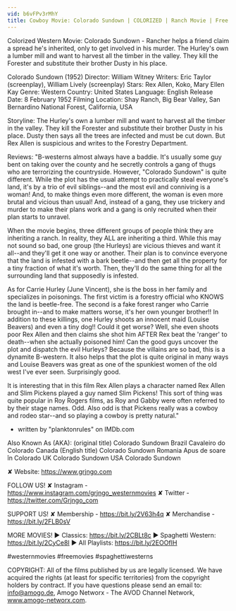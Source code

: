 ```yaml
---
vid: b6vFPv3rMhY
title: Cowboy Movie: Colorado Sundown | COLORIZED | Ranch Movie | Free Western | Wild West
---
```


Colorized Western Movie: Colorado Sundown - Rancher helps a friend claim a spread he's inherited, only to get involved in his murder. The Hurley's own a lumber mill and want to harvest all the timber in the valley. They kill the Forester and substitute their brother Dusty in his place.

Colorado Sundown (1952)
Director: William Witney
Writers: Eric Taylor (screenplay), William Lively (screenplay)
Stars: Rex Allen, Koko, Mary Ellen Kay
Genre: Western
Country: United States
Language: English
Release Date: 8 February 1952
Filming Location: Shay Ranch, Big Bear Valley, San Bernardino National Forest, California, USA

Storyline:
The Hurley's own a lumber mill and want to harvest all the timber in the valley. They kill the Forester and substitute their brother Dusty in his place. Dusty then says all the trees are infected and must be cut down. But Rex Allen is suspicious and writes to the Forestry Department.

Reviews:
"B-westerns almost always have a baddie. It's usually some guy bent on taking over the county and he secretly controls a gang of thugs who are terrorizing the countryside. However, "Colorado Sundown" is quite different. While the plot has the usual attempt to practically steal everyone's land, it's by a trio of evil siblings--and the most evil and conniving is a woman! And, to make things even more different, the woman is even more brutal and vicious than usual! And, instead of a gang, they use trickery and murder to make their plans work and a gang is only recruited when their plan starts to unravel.

When the movie begins, three different groups of people think they are inheriting a ranch. In reality, they ALL are inheriting a third. While this may not sound so bad, one group (the Hurleys) are vicious thieves and want it all--and they'll get it one way or another. Their plan is to convince everyone that the land is infested with a bark beetle--and then get all the property for a tiny fraction of what it's worth. Then, they'll do the same thing for all the surrounding land that supposedly is infested.

As for Carrie Hurley (June Vincent), she is the boss in her family and specializes in poisonings. The first victim is a forestry official who KNOWS the land is beetle-free. The second is a fake forest ranger who Carrie brought in--and to make matters worse, it's her own younger brother!! In addition to these killings, one Hurley shoots an innocent maid (Louise Beavers) and even a tiny dog!! Could it get worse? Well, she even shoots poor Rex Allen and then claims she shot him AFTER Rex beat the 'ranger' to death--when she actually poisoned him! Can the good guys uncover the plot and dispatch the evil Hurleys? Because the villains are so bad, this is a dynamite B-western. It also helps that the plot is quite original in many ways and Louise Beavers was great as one of the spunkiest women of the old west I've ever seen. Surprisingly good.

It is interesting that in this film Rex Allen plays a character named Rex Allen and Slim Pickens played a guy named Slim Pickens! This sort of thing was quite popular in Roy Rogers films, as Roy and Gabby were often referred to by their stage names. Odd. Also odd is that Pickens really was a cowboy and rodeo star--and so playing a cowboy is pretty natural."
- written by "planktonrules" on IMDb.com

Also Known As (AKA):
(original title) Colorado Sundown
Brazil Cavaleiro do Colorado
Canada (English title) Colorado Sundown
Romania Apus de soare în Colorado
UK Colorado Sundown
USA Colorado Sundown

✘ Website: https://www.grjngo.com

FOLLOW US!
✘ Instagram - https://www.instagram.com/grjngo_westernmovies
✘ Twitter - https://twitter.com/Grjngo_com

SUPPORT US!
✘ Membership - https://bit.ly/2V63h4q
✘ Merchandise - https://bit.ly/2FLB0sV

MORE MOVIES! 
► Classics: https://bit.ly/2CBLt8c 
► Spaghetti Western: https://bit.ly/2CyCe8I 
► All Playlists: https://bit.ly/2EOOfIH 

#westernmovies #freemovies #spaghettiwesterns

COPYRIGHT: All of the films published by us are legally licensed. We have acquired the rights (at least for specific territories) from the copyright holders by contract. If you have questions please send an email to: info@amogo.de, Amogo Networx - The AVOD Channel Network, www.amogo-networx.com.
